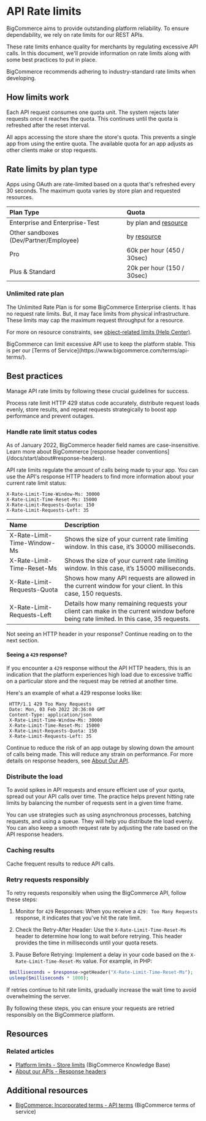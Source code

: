 # API Rate limits

BigCommerce aims to provide outstanding platform reliability. To ensure dependability, we rely on rate limits for our REST APIs. 

These rate limits enhance quality for merchants by regulating excessive API calls. In this document, we'll provide information on rate limits along with some best practices to put in place.

<Callout type="info">
  BigCommerce recommends adhering to industry-standard rate limits when developing.
</Callout>

## How limits work

Each API request consumes one quota unit. The system rejects later requests once it reaches the quota. This continues until the quota is refreshed after the reset interval.

All apps accessing the store share the store's quota. This prevents a single app from using the entire quota. The available quota for an app adjusts as other clients make or stop requests.

## Rate limits by plan type

Apps using OAuth are rate-limited based on a quota that's refreshed every 30 seconds. The maximum quota varies by store plan and requested resources.

| Plan Type| Quota |
|:------------------|:-------|
| Enterprise and Enterprise-Test | by plan and [resource](https://support.bigcommerce.com/s/article/Platform-Limits#storelimits) |
| Other sandboxes (Dev/Partner/Employee) | by [resource](https://support.bigcommerce.com/s/article/Platform-Limits#storelimits) |
| Pro | 60k per hour (450 / 30sec) |
| Plus & Standard | 20k per hour (150 / 30sec) |

### Unlimited rate plan

The Unlimited Rate Plan is for some BigCommerce Enterprise clients. It has no request rate limits. But, it may face limits from physical infrastructure. These limits may cap the maximum request throughput for a resource.

 For more on resource constraints, see [object-related limits (Help Center)](https://support.bigcommerce.com/s/article/Platform-Limits#storelimits).

<Callout type="warning">
  BigCommerce can limit excessive API use to keep the platform stable. This is per our [Terms of Service](https://www.bigcommerce.com/terms/api-terms/).
</Callout>

## Best practices

Manage API rate limits by following these crucial guidelines for success. 

Process rate limit HTTP 429 status code accurately, distribute request loads evenly, store results, and repeat requests strategically to boost app performance and prevent outages.

### Handle rate limit status codes

<Callout type="info">
  As of January 2022, BigCommerce header field names are case-insensitive. Learn more about BigCommerce [response header conventions](/docs/start/about#response-headers).
</Callout>

API rate limits regulate the amount of calls being made to your app. You can use the API's response HTTP headers to find more information about your current rate limit status:

```http filename="Standard plan example: Rate limit headers"
X-Rate-Limit-Time-Window-Ms: 30000
X-Rate-Limit-Time-Reset-Ms: 15000
X-Rate-Limit-Requests-Quota: 150
X-Rate-Limit-Requests-Left: 35
```

|Name | Description |
|:------|:-----|
| X-Rate-Limit-Time-Window-Ms | Shows the size of your current rate limiting window. In this case, it’s 30000 milliseconds. |
| X-Rate-Limit-Time-Reset-Ms | Shows the size of your current rate limiting window. In this case, it’s 15000 milliseconds. |
| X-Rate-Limit-Requests-Quota | Shows how many API requests are allowed in the current window for your client. In this case, 150 requests.|
| X-Rate-Limit-Requests-Left | Details how many remaining requests your client can make in the current window before being rate limited. In this case, 35 requests.|

Not seeing an HTTP header in your response? Continue reading on to the next section. 

#### Seeing a `429` response?

If you encounter a `429` response without the API HTTP headers, this is an indication that the platform experiences high load due to excessive traffic on a particular store and the request may be retried at another time.

Here's an example of what a 429 response looks like:

```http filename="Example: 429 response" showLineNumbers copy
 HTTP/1.1 429 Too Many Requests
 Date: Mon, 03 Feb 2022 20:36:00 GMT
 Content-Type: application/json
 X-Rate-Limit-Time-Window-Ms: 30000
 X-Rate-Limit-Time-Reset-Ms: 15000
 X-Rate-Limit-Requests-Quota: 150
 X-Rate-Limit-Requests-Left: 35
```
Continue to reduce the risk of an app outage by slowing down the amount of calls being made. This will reduce any strain on performance.  For more details on response headers, see [About Our API](/docs/start/about#bigcommerce-specific-response-headers).

### Distribute the load

To avoid spikes in API requests and ensure efficient use of your quota, spread out your API calls over time. The practice helps prevent hitting rate limits by balancing the number of requests sent in a given time frame.

You can use strategies such as using asynchronous processes, batching requests, and using a queue. They will help you distribute the load evenly. You can also keep a smooth request rate by adjusting the rate based on the API response headers.

### Caching results

Cache frequent results to reduce API calls.

### Retry requests responsibly

To retry requests responsibly when using the BigCommerce API, follow these steps:

1. Monitor for `429` Responses: When you receive a `429: Too Many Requests` response, it indicates that you've hit the rate limit.

2. Check the Retry-After Header: Use the `X-Rate-Limit-Time-Reset-Ms` header to determine how long to wait before retrying. This header provides the time in milliseconds until your quota resets.

3. Pause Before Retrying: Implement a delay in your code based on the `X-Rate-Limit-Time-Reset-Ms` value. For example, in PHP:

```php filename="PHP" showLineNumbers copy
 $milliseconds = $response->getHeader("X-Rate-Limit-Time-Reset-Ms");
 usleep($milliseconds * 1000);
```

If retries continue to hit rate limits, gradually increase the wait time to avoid overwhelming the server.

By following these steps, you can ensure your requests are retried responsibly on the BigCommerce platform.

## Resources

### Related articles

* [Platform limits - Store limits](/https://support.bigcommerce.com/s/article/Platform-Limits?language=en_US#storelimits) (BigCommerce Knowledge Base)
* [About our APIs - Response headers](/https://developer.bigcommerce.com/docs/start/about#response-headers)

## Additional resources

* [BigCommerce: Incorporated terms - API terms](/https://www.bigcommerce.com/terms/api-terms/) (BigCommerce terms of service)